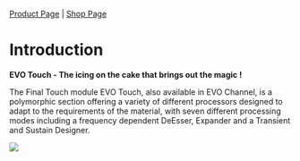[Product Page](https://www.flux.audio/project/evo-series/) 
| [Shop Page](https://shop.flux.audio/en_US/products/evo-series-pack)

# Introduction

**EVO Touch - The icing on the cake that brings out the magic !**

The Final Touch module EVO Touch, also available in EVO Channel, is a polymorphic section offering a variety of different processors designed to adapt to the requirements of the material, with seven different processing modes including a frequency dependent DeEsser, Expander and a Transient and Sustain Designer.


![](https://media.githubusercontent.com/media/FLUX-SE/doc_images/main/Plugins/evo-touch/evoTouch.png)

